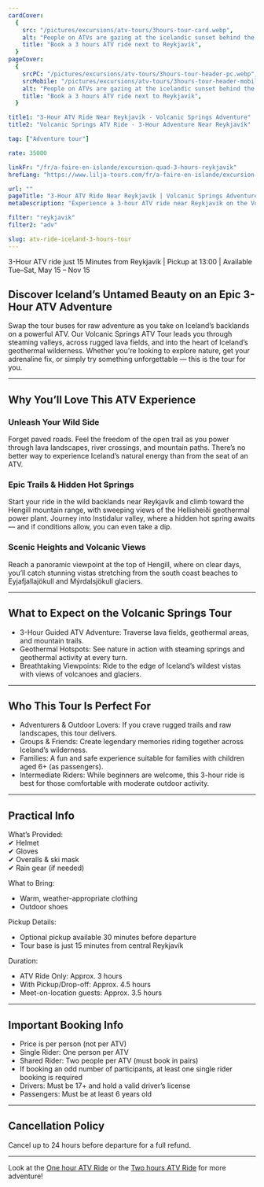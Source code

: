 ```yaml
---
cardCover:
  {
    src: "/pictures/excursions/atv-tours/3hours-tour-card.webp",
    alt: "People on ATVs are gazing at the icelandic sunset behind the mountains",
    title: "Book a 3 hours ATV ride next to Reykjavík",
  }
pageCover:
  {
    srcPC: "/pictures/excursions/atv-tours/3hours-tour-header-pc.webp",
    srcMobile: "/pictures/excursions/atv-tours/3hours-tour-header-mobile.webp",
    alt: "People on ATVs are gazing at the icelandic sunset behind the mountains",
    title: "Book a 3 hours ATV ride next to Reykjavík",
  }

title1: "3-Hour ATV Ride Near Reykjavík - Volcanic Springs Adventure"
title2: "Volcanic Springs ATV Ride - 3-Hour Adventure Near Reykjavík"

tag: ["Adventure tour"]

rate: 35000

linkFr: "/fr/a-faire-en-islande/excursion-quad-3-hours-reykjavik"
hrefLang: "https://www.lilja-tours.com/fr/a-faire-en-islande/excursion-quad-3-hours-reykjavik"

url: ""
pageTitle: "3-Hour ATV Ride Near Reykjavík | Volcanic Springs Adventure Tour"
metaDescription: "Experience a 3-hour ATV ride near Reykjavík on the Volcanic Springs Adventure. Ride through lava fields, explore geothermal areas, and enjoy views of Hengill, Eyjafjallajökull, and more. Book your Icelandic adventure!"

filter: "reykjavik"
filter2: "adv"

slug: atv-ride-iceland-3-hours-tour
---
```


3-Hour ATV ride just 15 Minutes from Reykjavík | Pickup at 13:00 | Available Tue–Sat, May 15 – Nov 15

## Discover Iceland’s Untamed Beauty on an Epic 3-Hour ATV Adventure

Swap the tour buses for raw adventure as you take on Iceland’s backlands on a powerful ATV. Our Volcanic Springs ATV Tour leads you through steaming valleys, across rugged lava fields, and into the heart of Iceland’s geothermal wilderness. Whether you're looking to explore nature, get your adrenaline fix, or simply try something unforgettable — this is the tour for you.

---

## Why You’ll Love This ATV Experience

### Unleash Your Wild Side

Forget paved roads. Feel the freedom of the open trail as you power through lava landscapes, river crossings, and mountain paths. There’s no better way to experience Iceland’s natural energy than from the seat of an ATV.

### Epic Trails & Hidden Hot Springs

Start your ride in the wild backlands near Reykjavík and climb toward the Hengill mountain range, with sweeping views of the Hellisheiði geothermal power plant. Journey into Instidalur valley, where a hidden hot spring awaits — and if conditions allow, you can even take a dip.

### Scenic Heights and Volcanic Views

Reach a panoramic viewpoint at the top of Hengill, where on clear days, you’ll catch stunning vistas stretching from the south coast beaches to Eyjafjallajökull and Mýrdalsjökull glaciers.

---

## What to Expect on the Volcanic Springs Tour

- 3-Hour Guided ATV Adventure: Traverse lava fields, geothermal areas, and mountain trails.
- Geothermal Hotspots: See nature in action with steaming springs and geothermal activity at every turn.
- Breathtaking Viewpoints: Ride to the edge of Iceland’s wildest vistas with views of volcanoes and glaciers.

---

## Who This Tour Is Perfect For

- Adventurers & Outdoor Lovers: If you crave rugged trails and raw landscapes, this tour delivers.
- Groups & Friends: Create legendary memories riding together across Iceland’s wilderness.
- Families: A fun and safe experience suitable for families with children aged 6+ (as passengers).
- Intermediate Riders: While beginners are welcome, this 3-hour ride is best for those comfortable with moderate outdoor activity.

---

## Practical Info

What’s Provided:  
✔ Helmet  
✔ Gloves  
✔ Overalls & ski mask  
✔ Rain gear (if needed)

What to Bring:

- Warm, weather-appropriate clothing
- Outdoor shoes

Pickup Details:

- Optional pickup available 30 minutes before departure
- Tour base is just 15 minutes from central Reykjavík

Duration:

- ATV Ride Only: Approx. 3 hours
- With Pickup/Drop-off: Approx. 4.5 hours
- Meet-on-location guests: Approx. 3.5 hours

---

## Important Booking Info

- Price is per person (not per ATV)
- Single Rider: One person per ATV
- Shared Rider: Two people per ATV (must book in pairs)
- If booking an odd number of participants, at least one single rider booking is required
- Drivers: Must be 17+ and hold a valid driver’s license
- Passengers: Must be at least 6 years old

---

## Cancellation Policy

Cancel up to 24 hours before departure for a full refund.

---

<script
  type="text/javascript"
  src="https://widgets.bokun.io/assets/javascripts/apps/build/BokunWidgetsLoader.js?bookingChannelUUID=97236c68-b945-4a96-8587-660bdc4c45fd"
  async
></script>

<div
  class="bokunWidget"
  data-src="https://widgets.bokun.io/online-sales/97236c68-b945-4a96-8587-660bdc4c45fd/experience-calendar/88"
></div>

Look at the <a href="/things-to-do-iceland/atv-ride-iceland-1-hour-tour/" title="1 hour atv ride">One hour ATV Ride</a> or the <a href="/things-to-do-iceland/atv-ride-iceland-2-hours-tour/" title="2 hour atv ride">Two hours ATV Ride</a> for more adventure!